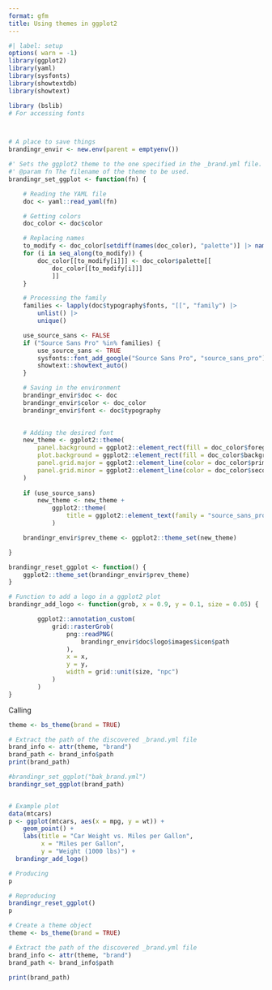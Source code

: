 ```yaml
---
format: gfm
title: Using themes in ggplot2
---
```



```r
#| label: setup
options( warn = -1)
library(ggplot2)
library(yaml)
library(sysfonts)
library(showtextdb)
library(showtext)

library (bslib)
# For accessing fonts



# A place to save things
brandingr_envir <- new.env(parent = emptyenv())

#' Sets the ggplot2 theme to the one specified in the _brand.yml file.
#' @param fn The filename of the theme to be used.
brandingr_set_ggplot <- function(fn) {

    # Reading the YAML file
    doc <- yaml::read_yaml(fn)

    # Getting colors
    doc_color <- doc$color

    # Replacing names
    to_modify <- doc_color[setdiff(names(doc_color), "palette")] |> names()
    for (i in seq_along(to_modify)) {
        doc_color[[to_modify[i]]] <- doc_color$palette[[
            doc_color[[to_modify[i]]]
            ]]
    }

    # Processing the family
    families <- lapply(doc$typography$fonts, "[[", "family") |>
        unlist() |>
        unique()

    use_source_sans <- FALSE
    if ("Source Sans Pro" %in% families) {
        use_source_sans <- TRUE
        sysfonts::font_add_google("Source Sans Pro", "source_sans_pro")
        showtext::showtext_auto()
    }

    # Saving in the environment
    brandingr_envir$doc <- doc
    brandingr_envir$color <- doc_color
    brandingr_envir$font <- doc$typography
    

    # Adding the desired font
    new_theme <- ggplot2::theme(
        panel.background = ggplot2::element_rect(fill = doc_color$foreground),
        plot.background = ggplot2::element_rect(fill = doc_color$background),
        panel.grid.major = ggplot2::element_line(color = doc_color$primary),
        panel.grid.minor = ggplot2::element_line(color = doc_color$secondary)
    )
    
    if (use_source_sans)
        new_theme <- new_theme +
            ggplot2::theme(
                title = ggplot2::element_text(family = "source_sans_pro")
            )

    brandingr_envir$prev_theme <- ggplot2::theme_set(new_theme)

}

brandingr_reset_ggplot <- function() {
    ggplot2::theme_set(brandingr_envir$prev_theme)
}

# Function to add a logo in a ggplot2 plot
brandingr_add_logo <- function(grob, x = 0.9, y = 0.1, size = 0.05) {

        ggplot2::annotation_custom(
            grid::rasterGrob(
                png::readPNG(
                    brandingr_envir$doc$logo$images$icon$path
                ),
                x = x,
                y = y,
                width = grid::unit(size, "npc")
            )
        )
}
```

Calling

```r
theme <- bs_theme(brand = TRUE)

# Extract the path of the discovered _brand.yml file
brand_info <- attr(theme, "brand")
brand_path <- brand_info$path
print(brand_path)

#brandingr_set_ggplot("bak_brand.yml")
brandingr_set_ggplot(brand_path)


# Example plot
data(mtcars)
p <- ggplot(mtcars, aes(x = mpg, y = wt)) +
    geom_point() +
    labs(title = "Car Weight vs. Miles per Gallon",
         x = "Miles per Gallon",
         y = "Weight (1000 lbs)") + 
  brandingr_add_logo()

# Producing
p

# Reproducing
brandingr_reset_ggplot()
p
```

```r
# Create a theme object
theme <- bs_theme(brand = TRUE)

# Extract the path of the discovered _brand.yml file
brand_info <- attr(theme, "brand")
brand_path <- brand_info$path

print(brand_path)

```
